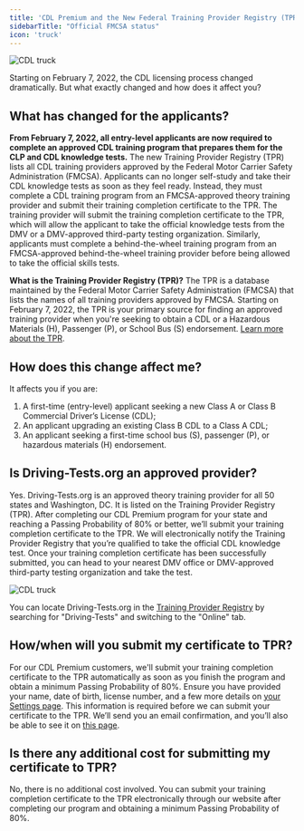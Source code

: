 ```yaml
---
title: 'CDL Premium and the New Federal Training Provider Registry (TPR)'
sidebarTitle: "Official FMCSA status"
icon: 'truck'
---
```


<Frame>
  <img src="https://driving-tests.org/wp-content/uploads/2023/12/cdl-truck3-optim.jpeg" alt="CDL truck"/>
</Frame>

<Tip>Starting on February 7, 2022, the CDL licensing process changed dramatically. But what exactly changed and how does it affect you?</Tip>

## What has changed for the applicants?

**From February 7, 2022, all entry-level applicants are now required to complete an approved CDL training program that prepares them for the CLP and CDL knowledge tests.** The new Training Provider Registry (TPR) lists all CDL training providers approved by the Federal Motor Carrier Safety Administration (FMCSA). Applicants can no longer self-study and take their CDL knowledge tests as soon as they feel ready. Instead, they must complete a CDL training program from an FMCSA-approved theory training provider and submit their training completion certificate to the TPR. The training provider will submit the training completion certificate to the TPR, which will allow the applicant to take the official knowledge tests from the DMV or a DMV-approved third-party testing organization. Similarly, applicants must complete a behind-the-wheel training program from an FMCSA-approved behind-the-wheel training provider before being allowed to take the official skills tests.


<Info>**What is the Training Provider Registry (TPR)?** The TPR is a database maintained by the Federal Motor Carrier Safety Administration (FMCSA) that lists the names of all training providers approved by FMCSA. Starting on February 7, 2022, the TPR is your primary source for finding an approved training provider when you're seeking to obtain a CDL or a Hazardous Materials (H), Passenger (P), or School Bus (S) endorsement. [Learn more about the TPR](https://tpr.fmcsa.dot.gov/).</Info>

## How does this change affect me?

It affects you if you are:

1. A first-time (entry-level) applicant seeking a new Class A or Class B Commercial Driver’s License (CDL);
2. An applicant upgrading an existing Class B CDL to a Class A CDL;
3. An applicant seeking a first-time school bus (S), passenger (P), or hazardous materials (H) endorsement.

## Is Driving-Tests.org an approved provider?

Yes. Driving-Tests.org is an approved theory training provider for all 50 states and Washington, DC. It is listed on the Training Provider Registry (TPR). After completing our CDL Premium program for your state and reaching a Passing Probability of 80% or better, we’ll submit your training completion certificate to the TPR. We will electronically notify the Training Provider Registry that you’re qualified to take the official CDL knowledge test. Once your training completion certificate has been successfully submitted, you can head to your nearest DMV office or DMV-approved third-party testing organization and take the test.

<Frame>
  <img src="https://driving-tests.org/wp-content/uploads/2019/01/cdl-2.jpg" alt="CDL truck"/>
</Frame>

You can locate Driving-Tests.org in the [Training Provider Registry](https://tpr.fmcsa.dot.gov/) by searching for "Driving-Tests" and switching to the "Online" tab.

## How/when will you submit my certificate to TPR?

For our CDL Premium customers, we'll submit your training completion certificate to the TPR automatically as soon as you finish the program and obtain a minimum Passing Probability of 80%. Ensure you have provided your name, date of birth, license number, and a few more details on [your Settings page](https://driving-tests.org/settings/). This information is required before we can submit your certificate to the TPR. We’ll send you an email confirmation, and you’ll also be able to see it on [this page](https://driving-tests.org/pass-probability/cdl/).

## Is there any additional cost for submitting my certificate to TPR?

No, there is no additional cost involved. You can submit your training completion certificate to the TPR electronically through our website after completing our program and obtaining a minimum Passing Probability of 80%.